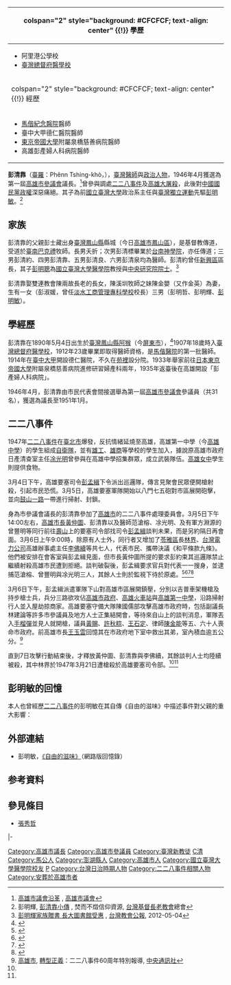 {{Infobox Officeholder
| name = 彭清靠
| image = Phenn Chheng-kho.jpg
| imagesize = 200px
| image_caption  = 彭清靠是臺灣醫師從政的先驅之一
| office = [[高雄市參議會|高雄市參議會]]議長
| term_start = 1946年4月13日
| term_end = 1951年1月10日
| predecessor = 
| successor = 林仁和（[[高雄市議會|高雄市議會]]議長）
| office2 = [[高雄市參議會|高雄市參議會]]議員
| term_start2 = 1946年4月13日
| term_end2 = 1951年1月10日
| nationality = {{ROC}}
| birth_date = 1890年5月4日
| birth_place = {{QING|臺灣省}}[[臺南府|臺南府]][[鳳山縣_(臺灣)|鳳山縣]][[阿猴|阿猴]]
| death_date = {{death year and age|1955|1890}}
| death_place = {{ROC|臺灣省}}[[高雄市_(省轄市)|高雄市]]
| nationality = {{QING}}（1890年－1895年）<br>{{JPN-EMP}}（1895年－1945年）<br>{{ROC}}（1945年－1955年）
| spouse = 陳金嬰
| profession = 醫師、長老
| religion = [[基督教|基督教]]
}}
{| class="infobox bordered" style="width: 22em; font-size: 90%; text-align: left; float:right;" cellpadding="3"
|-
! colspan="2" style="background: #CFCFCF; text-align: center" {{!}} 學歷
|- 
| colspan="2" style="font-size: 90%" |<div style="text-align: left">
* 阿里港公學校
* [[臺灣總督府醫學校|臺灣總督府醫學校]]
</div>
|-
! colspan="2" style="background: #CFCFCF; text-align: center" {{!}} 經歷
|- 
| colspan="2" style="font-size: 90%" |<div style="text-align: left">
* [[馬偕紀念醫院|馬偕紀念醫院]]醫師
* 臺中大甲德仁醫院醫師
* [[東京帝國大學|東京帝國大學]]附屬泉橋慈善病院醫師
* 高雄彭產婦人科病院醫師<br><span style="color: blue;"> </span>
</div>
|}

'''彭清靠'''（[[臺羅|臺羅]]：Phênn Tshing-khò，{{bd|1890年|5月4日|1955年||catIdx=P彭}}），[[臺灣|臺灣]][[醫師|醫師]]與[[政治人物|政治人物]]，1946年4月獲選為第一屆[[高雄市參議會|高雄市參議會]]議長。<ref>[http://www.kcc.gov.tw/Publish/parliament/index.asp?pn=4 高雄市議會沿革] {{Wayback|url=http://www.kcc.gov.tw/Publish/parliament/index.asp?pn=4 |date=20150602044011 }}, [[高雄市議會|高雄市議會]]</ref>曾參與調處[[二二八事件|二二八事件]]及[[高雄大屠殺|高雄大屠殺]]，此後對[[國民黨政府|中國國民黨政權]]深惡痛絕。其子為前[[國立臺灣大學|國立臺灣大學]]政治系主任與[[臺灣獨立運動|臺灣獨立運動]]先驅[[彭明敏|彭明敏]]。<ref>彭明輝, [http://gospel.pct.org.tw/AssociatorArticle.aspx?strSiteID=S001&strBlockID=B00007&strContentID=C2007050700014&strDesc=Y&strCTID=CT0005&strASP=default 彭清靠小傳] {{Wayback|url=http://gospel.pct.org.tw/AssociatorArticle.aspx?strSiteID=S001&strBlockID=B00007&strContentID=C2007050700014&strDesc=Y&strCTID=CT0005&strASP=default |date=20190608165835 }}, 焚而不燬信仰資源, [[台灣基督長老教會|台灣基督長老教會]]總會</ref>

==家族==
彭清靠的父親彭士藏出身[[臺灣鳳山縣|臺灣鳳山縣]]縣城（今日[[高雄市|高雄市]][[鳳山區|鳳山區]]），是基督教傳道，受道於[[臺南|臺南]][[巴克禮|巴克禮]]牧師。長男夭折；次男彭清標畢業於[[台南神學院|台南神學院]]，亦任傳道；三男彭清約、四男彭清靠、五男彭清良、六男彭清泉均為醫師。彭清約曾任[[新興區_(高雄市)|新興區]]區長，其子[[彭明聰|彭明聰]]為[[國立臺灣大學醫學院|國立臺灣大學醫學院]]教授與[[中央研究院院士|中央研究院院士]]。<ref>[http://www.tcnn.org.tw/news-detail.php?nid=1188 彭明輝家族贈書 長大圖書館受惠] {{Wayback|url=http://www.tcnn.org.tw/news-detail.php?nid=1188 |date=20160304142528 }}, [[台灣教會公報|台灣教會公報]], 2012-05-04</ref>

彭清靠娶雙連教會陳兩故長老的長女，陳溪圳牧師之妹陳金嬰（又作金英）為妻，生有一女（彭淑媛，曾任[[淡水工商管理專科學校|淡水工商管理專科學校]]校長）三男（彭明哲、彭明輝、[[彭明敏|彭明敏]]）。

==學經歷==
彭清靠在1890年5月4日出生於[[臺灣鳳山縣|臺灣鳳山縣]][[阿猴|阿猴]]（今[[屏東市|屏東市]]），<ref>{{cite book|title=臺灣人士鑑|year=1937|publisher=臺灣新民報社}}</ref>1907年18歲時入[[臺灣總督府醫學校|臺灣總督府醫學校]]，1912年23歲畢業即取得醫師資格，是[[馬偕紀念醫院|馬偕醫院]]的第一批醫師。1914年在[[臺中市|臺中]][[大甲區|大甲]]開設德仁醫院，不久在[[苑裡鎮|苑裡]]設分院。1933年舉家前往[[日本|日本]][[東京帝國大學|東京帝國大學]]附屬泉橋慈善病院進修研習婦產科兩年，1935年返臺後在高雄開設「彭產婦人科病院」。

1946年4月，彭清靠由市民代表會間接選舉為第一屆[[高雄市參議會|高雄市參議會]]參議員（共31名），獲選為議長至1951年1月。

==二二八事件==
1947年[[二二八事件|二二八事件]]在[[臺北市|臺北市]]爆發，反抗情緒延燒至高雄，高雄第一中學（今[[高雄市立高雄高級中學|高雄中學]]）的學生組成[[雄中自衛隊|自衛隊]]，並有[[雄工|雄工]]、[[雄商|雄商]]等學校的學生加入，據說原高雄市政府日產清查室主任[[凃光明|凃光明]]曾參與在高雄中學招集群眾，成立武裝隊伍。[[高雄女中|高雄女中]]學生則提供食物。

3月4日下午，高雄要塞司令[[彭孟緝|彭孟緝]]下令派出巡邏隊，傳言見聚會民眾便開槍射殺，引起市民恐慌。3月5日，高雄要塞軍隊開始以八門七五砲對市區展開砲擊，並向[[鼓山一路|鼓山一路]]一帶進行掃射、封鎖。

身為市參議會議長的彭清靠參加了[[高雄市|高雄市]]的二二八事件處理委員會。3月5日下午14:00左右，[[高雄市長|高雄市長]][[黃仲圖|黃仲圖]]、彭清靠以及醫師范滄榕、凃光明、及有軍方淵源的曾豐明等同行前往[[壽山_(高雄市)|壽山]]上的要塞司令部找司令[[彭孟緝|彭孟緝]]談判未果，而是另約隔日再會面。3月6日上午9:00時，除原有人士外，同行者又增加了[[苓雅區|苓雅區]]長[[林界|林界]]、[[台灣電力公司|台灣電力公司]]高雄辦事處主任[[李佛續|李佛續]]等共七人，代表市民、攜帶決議《和平條款九條》。他們被安排在會客室與彭孟緝見面，但市長黃仲圖所提的要求彭約束其巡邏隊禁止繼續射殺高雄市民遭到拒絕。談判破裂後，彭孟緝要求官兵對代表一一搜身，並逮捕范滄榕、曾豐明與凃光明三人，其餘人士則於監視下待於原處。<ref name="辭">{{cite book|title=《二二八事件辭典·[[凃光明|凃光明]]》|author=[[張炎憲|張炎憲]]主編 |publisher=[[國史館|國史館]] |isbn=978-986-01-3291-5 |pages=325、326頁|date=2008年2月}}</ref><ref name="ntn">{{cite web|url=http://www.twcenter.org.tw/d01/d01_02/08_1.htm|title=林界（1910－1947）|publisher=[[吳三連|吳三連]]台灣史料基金會|accessdate=2011-01-21|deadurl=yes|archiveurl=https://web.archive.org/web/20100304004210/http://www.twcenter.org.tw/d01/d01_02/08_1.htm|archivedate=2010-03-04}}</ref><ref name="yanyun">{{cite book|title=苓雅寮煙雲|author=杜劍鋒|year=2005|publisher=高雄市文獻委員會|isbn=9860034699}}</ref><ref name="ererba">{{cite book|title=二二八事件研究報告|author=行政院研究二二八事件小組|publisher=時報文化|year=1994|isbn=9571309060}}</ref>

3月6日下午，彭孟緝派遣軍隊下山對高雄市區展開鎮壓，分別以吉普車架機槍及持步槍士兵，兵分三路欲攻佔[[高雄市政府|高雄市政府]]、[[高雄火車站|高雄火車站]]與[[高雄中學|高雄第一中學]]，沿路掃射行人並入屋劫掠商家。高雄要塞守備大隊陳國儒部攻擊高雄市政府時，包括副議長林建論等許多市參議員及地方人士正集結開會，等待來自山上的談判消息，軍隊丟入[[手榴彈|手榴彈]]並見人就開槍，議員[[黃賜|黃賜]]、[[許秋粽|許秋粽]]、[[王石定|王石定]]、律師[[陳金能|陳金能]]等五、六十人喪命市政府。前高雄市長[[王玉雲|王玉雲]]回憶其在市政府地下室中救出其弟，室內積血逾五公分。<ref>[http://www.rti.org.tw/big5/topic/2007/228-60/map-kaohsiungcity.aspx 高雄市]{{dead link|date=2018年2月 |bot=InternetArchiveBot |fix-attempted=yes }}, [[轉型正義|轉型正義]]：二二八事件60周年特別報導, [[中央通訊社|中央通訊社]]</ref>

直到7日攻擊行動結束後，才釋放黃仲圖、彭清靠與李佛續，其餘談判人士均陸續被殺，其中林界於1947年3月21日遭槍殺於高雄要塞司令部。<ref name="ererba"/><ref name="ntn"/>

==彭明敏的回憶==
本人也曾經歷[[二二八事件|二二八事件]]的彭明敏在其自傳《自由的滋味》中描述事件對父親的重大影響：

{{quote|委員會決定要求高雄要塞司令彭孟緝，禁止他的士兵再繼續射擊市民或威脅委員會。他的巡邏隊每看到台灣人集合在一起，便隨意射殺。父親率領的代表團是要前往要求彭孟緝撤退那些巡邏隊，而在地方領導者應陳儀要求而集會討論改革建議期間，將軍隊暫留駐軍營內，不准外出。

高雄要塞司令部設立在一個能俯視全市和港口的山上。當我的父親和其他代表一進入司令部營地，他們立即被逮捕，並以繩索捆綁。其中一個代表[[凃光明|凃光明]]，是一個衝動的人，他是由大陸回來台灣，曾一度在蔣介石死對頭[[汪精衛|汪精衛]]之下做過事。此時，凃忽然破口大罵蔣介石和他所任命的[[陳儀|陳儀]]。他便被帶離代表團，以鐵絲取代繩索捆綁起來，鐵絲並以老虎鉗旋緊，直到凃痛極慘叫。經過一夜苦刑之後，凃被槍殺了。

父親和其他代表隨後又被繩索捆綁，在頸後打結，士兵不停地用刺刀指向胸部。他們也等待著隨時被槍殺。但是，在隔天父親忽然被釋放回家。這是因為彭孟緝出面干預，表示仁慈說：我們知道彭先生這個人是好人，我們沒有理由傷害他。''

父親精疲力竭地回到了家裡。他有二天沒有吃東西，心情粉碎，徹底幻滅了。從此，他再也不參與[[中國|中國]]的政治，或理會中國的公共事務了。他所嚐到的是一個被出賣的[[理想主義|理想主義]]者的悲痛。到了這個地步，他甚至揚言為身上的[[華人|華人]]血統感到可恥，希望子孫與外國人通婚，直到後代再也不能宣稱自己是華人。}}

==外部連結==
* 彭明敏，[https://web.archive.org/web/20130921150901/http://www.hi-on.org.tw/ad/20041027.htm 《自由的滋味》]（網路版回憶錄）

==参考資料==
{{Reflist}}

==參見條目==
* [[張秀哲|張秀哲]]

{{start box}}
{{s-par|tw-kcc}}
|-
{{s-before|}}
{{s-title|高雄市參議會議長<br><small>第一屆<br>1946年4月13日 - 1951年1月10日}}
{{s-none|林仁和}}
{{end box}}

{{DEFAULTSORT:P彭}}
[[Category:高雄市議長|Category:高雄市議長]]
[[Category:高雄市參議員|Category:高雄市參議員]]
[[Category:臺灣新教徒|Category:臺灣新教徒]]
[[Category:彭姓|C清]]
[[Category:馬公人|Category:馬公人]]
[[Category:澎湖縣人|Category:澎湖縣人]]
[[Category:高雄市人|Category:高雄市人]]
[[Category:國立臺灣大學醫學院校友|Category:國立臺灣大學醫學院校友]]
[[Category:臺灣婦產科醫師|P]]
[[Category:台灣日治時期人物|Category:台灣日治時期人物]]
[[Category:二二八事件相關人物|Category:二二八事件相關人物]]
[[Category:安葬於高雄市者|Category:安葬於高雄市者]]